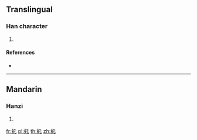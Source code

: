 {{character info/new}}
==Translingual==

===Han character===
{{Han char|rn=142|rad=虫|as=03|sn=9|four=52114|canj=LIHP}}

# {{defn|Han|sort=虫03}}

====References====
* {{Han ref|kx=1076.310|dkj=32819|dj=1545.160|hdz=42835.070|uh=8674|ud=34420|bh=D0A7|bd=53415}}

----

==Mandarin==

===Hanzi===
{{cmn-hanzi|pin=[[zhé]] ([[zhe2]])|wg=che<sup>2</sup>}}

# {{defn|lang=cmn|sort=虫03}}

[[fr:虴]]
[[pl:虴]]
[[th:虴]]
[[zh:虴]]